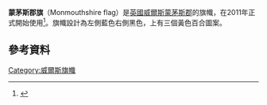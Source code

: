 {{Infobox flag
| Name = Monmouthshire
| Article = 
| Type = 
| Image =Flag of Monmouthshire.svg
| Nickname = 
| Morenicks = 
| Use = 
| Symbol = 
| Proportion = 3:5
| Adoption = 2011年9月30日
| Design = 
| Designer = 
}}
'''蒙茅斯郡旗'''（Monmouthshire flag）是[[英國|英國]][[威爾斯|威爾斯]][[蒙茅斯郡|蒙茅斯郡]]的旗幟，在2011年正式開始使用<ref>{{cite web|url=http://abcounties.co.uk/news/135-monmouthshire-flag-registered|title=Monmouthshire Flag Registered|publisher=[[Association_of_British_Counties|Association of British Counties]]|date=30 September 2011|deadurl=yes|archiveurl=https://web.archive.org/web/20120911203556/http://abcounties.co.uk/news/135-monmouthshire-flag-registered|archivedate=2012-09-11}}</ref>。旗幟設計為左側藍色右側黑色，上有三個黃色百合圖案。
==參考資料==
{{reflist}}
[[Category:威爾斯旗幟|Category:威爾斯旗幟]]